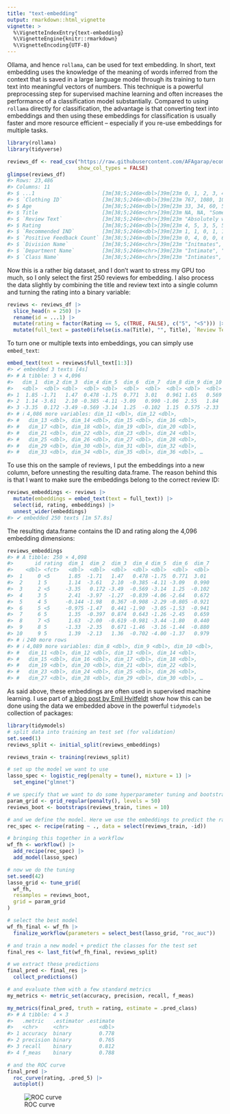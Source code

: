 ```yaml
---
title: "text-embedding"
output: rmarkdown::html_vignette
vignette: >
  %\VignetteIndexEntry{text-embedding}
  %\VignetteEngine{knitr::rmarkdown}
  %\VignetteEncoding{UTF-8}
---
```




Ollama, and hence `rollama`, can be used for text embedding.
In short, text embedding uses the knowledge of the meaning of words inferred from the context that is saved in a large language model through its training to turn text into meaningful vectors of numbers.
This technique is a powerful preprocessing step for supervised machine learning and often increases the performance of a classification model substantially.
Compared to using `rollama` directly for classification, the advantage is that converting text into embeddings and then using these embeddings for classification is usually faster and more resource efficient -- especially if you re-use embeddings for multiple tasks.


```r
library(rollama)
library(tidyverse)
```


```r
reviews_df <- read_csv("https://raw.githubusercontent.com/AFAgarap/ecommerce-reviews-analysis/master/Womens%20Clothing%20E-Commerce%20Reviews.csv",
                       show_col_types = FALSE)
glimpse(reviews_df)
#> Rows: 23,486
#> Columns: 11
#> $ ...1                      [3m[38;5;246m<dbl>[39m[23m 0, 1, 2, 3, 4, 5, 6, 7, 8, 9, 1…
#> $ `Clothing ID`             [3m[38;5;246m<dbl>[39m[23m 767, 1080, 1077, 1049, 847, 108…
#> $ Age                       [3m[38;5;246m<dbl>[39m[23m 33, 34, 60, 50, 47, 49, 39, 39,…
#> $ Title                     [3m[38;5;246m<chr>[39m[23m NA, NA, "Some major design flaw…
#> $ `Review Text`             [3m[38;5;246m<chr>[39m[23m "Absolutely wonderful - silky a…
#> $ Rating                    [3m[38;5;246m<dbl>[39m[23m 4, 5, 3, 5, 5, 2, 5, 4, 5, 5, 3…
#> $ `Recommended IND`         [3m[38;5;246m<dbl>[39m[23m 1, 1, 0, 1, 1, 0, 1, 1, 1, 1, 0…
#> $ `Positive Feedback Count` [3m[38;5;246m<dbl>[39m[23m 0, 4, 0, 0, 6, 4, 1, 4, 0, 0, 1…
#> $ `Division Name`           [3m[38;5;246m<chr>[39m[23m "Initmates", "General", "Genera…
#> $ `Department Name`         [3m[38;5;246m<chr>[39m[23m "Intimate", "Dresses", "Dresses…
#> $ `Class Name`              [3m[38;5;246m<chr>[39m[23m "Intimates", "Dresses", "Dresse…
```

Now this is a rather big dataset, and I don't want to stress my GPU too much, so I only select the first 250 reviews for embedding.
I also process the data slightly by combining the title and review text into a single column and turning the rating into a binary variable:


```r
reviews <- reviews_df |>
  slice_head(n = 250) |> 
  rename(id = ...1) |>
  mutate(rating = factor(Rating == 5, c(TRUE, FALSE), c("5", "<5"))) |> 
  mutate(full_text = paste0(ifelse(is.na(Title), "", Title), `Review Text`))
```

To turn one or multiple texts into embeddings, you can simply use `embed_text`:


```r
embed_text(text = reviews$full_text[1:3])
#> ✔ embedded 3 texts [4s] 
#> # A tibble: 3 × 4,096
#>   dim_1  dim_2 dim_3  dim_4 dim_5  dim_6  dim_7  dim_8 dim_9 dim_10
#>   <dbl>  <dbl> <dbl>  <dbl> <dbl>  <dbl>  <dbl>  <dbl> <dbl>  <dbl>
#> 1  1.85 -1.71   1.47  0.478 -1.75  0.771  3.01   0.961 1.65   0.569
#> 2  1.14 -3.61   2.10 -0.385 -4.11 -3.09   0.990 -1.06  2.55   1.84 
#> 3 -3.35  0.172 -3.49 -0.569 -3.14  1.25  -0.102  1.15  0.575 -2.33 
#> # ℹ 4,086 more variables: dim_11 <dbl>, dim_12 <dbl>,
#> #   dim_13 <dbl>, dim_14 <dbl>, dim_15 <dbl>, dim_16 <dbl>,
#> #   dim_17 <dbl>, dim_18 <dbl>, dim_19 <dbl>, dim_20 <dbl>,
#> #   dim_21 <dbl>, dim_22 <dbl>, dim_23 <dbl>, dim_24 <dbl>,
#> #   dim_25 <dbl>, dim_26 <dbl>, dim_27 <dbl>, dim_28 <dbl>,
#> #   dim_29 <dbl>, dim_30 <dbl>, dim_31 <dbl>, dim_32 <dbl>,
#> #   dim_33 <dbl>, dim_34 <dbl>, dim_35 <dbl>, dim_36 <dbl>, …
```

To use this on the sample of reviews, I put the embeddings into a new column, before unnesting the resulting data.frame.
The reason behind this is that I want to make sure the embeddings belong to the correct review ID:


```r
reviews_embeddings <- reviews |> 
  mutate(embeddings = embed_text(text = full_text)) |> 
  select(id, rating, embeddings) |> 
  unnest_wider(embeddings)
#> ✔ embedded 250 texts [1m 57.8s]       
```

The resulting data.frame contains the ID and rating along the 4,096 embedding dimensions:


```r
reviews_embeddings
#> # A tibble: 250 × 4,098
#>       id rating  dim_1  dim_2  dim_3  dim_4 dim_5  dim_6  dim_7
#>    <dbl> <fct>   <dbl>  <dbl>  <dbl>  <dbl> <dbl>  <dbl>  <dbl>
#>  1     0 <5      1.85  -1.71   1.47   0.478 -1.75  0.771  3.01 
#>  2     1 5       1.14  -3.61   2.10  -0.385 -4.11 -3.09   0.990
#>  3     2 <5     -3.35   0.172 -3.49  -0.569 -3.14  1.25  -0.102
#>  4     3 5       2.41  -3.97  -1.27  -0.839 -4.06 -2.64   0.672
#>  5     4 5      -0.144 -1.98   0.367 -0.908 -2.29 -0.805 -0.921
#>  6     5 <5     -0.975 -1.47   0.441 -1.90  -3.05 -1.53  -0.941
#>  7     6 5       1.35  -0.397  0.874  0.643 -1.26 -2.45   0.659
#>  8     7 <5      1.63  -2.00  -0.619 -0.981 -3.44 -1.80   0.440
#>  9     8 5      -1.33  -2.35   0.671 -1.46  -3.16 -1.44  -0.880
#> 10     9 5       1.39  -2.13   1.36  -0.702 -4.00 -1.37   0.979
#> # ℹ 240 more rows
#> # ℹ 4,089 more variables: dim_8 <dbl>, dim_9 <dbl>, dim_10 <dbl>,
#> #   dim_11 <dbl>, dim_12 <dbl>, dim_13 <dbl>, dim_14 <dbl>,
#> #   dim_15 <dbl>, dim_16 <dbl>, dim_17 <dbl>, dim_18 <dbl>,
#> #   dim_19 <dbl>, dim_20 <dbl>, dim_21 <dbl>, dim_22 <dbl>,
#> #   dim_23 <dbl>, dim_24 <dbl>, dim_25 <dbl>, dim_26 <dbl>,
#> #   dim_27 <dbl>, dim_28 <dbl>, dim_29 <dbl>, dim_30 <dbl>, …
```


As said above, these embeddings are often used in supervised machine learning.
I use part of [a blog post by Emil Hvitfeldt](https://emilhvitfeldt.com/post/textrecipes-series-pretrained-word-embeddings/) show how this can be done using the data we embedded above in the powerful `tidymodels` collection of packages:


```r
library(tidymodels)
# split data into training an test set (for validation)
set.seed(1)
reviews_split <- initial_split(reviews_embeddings)

reviews_train <- training(reviews_split)

# set up the model we want to use 
lasso_spec <- logistic_reg(penalty = tune(), mixture = 1) |>
  set_engine("glmnet")

# we specify that we want to do some hyperparameter tuning and bootstrapping
param_grid <- grid_regular(penalty(), levels = 50)
reviews_boot <- bootstraps(reviews_train, times = 10)

# and we define the model. Here we use the embeddings to predict the rating
rec_spec <- recipe(rating ~ ., data = select(reviews_train, -id))

# bringing this together in a workflow
wf_fh <- workflow() |>
  add_recipe(rec_spec) |>
  add_model(lasso_spec)

# now we do the tuning
set.seed(42)
lasso_grid <- tune_grid(
  wf_fh,
  resamples = reviews_boot,
  grid = param_grid
) 

# select the best model
wf_fh_final <- wf_fh |>
  finalize_workflow(parameters = select_best(lasso_grid, "roc_auc"))

# and train a new model + predict the classes for the test set
final_res <- last_fit(wf_fh_final, reviews_split)

# we extract these predictions
final_pred <- final_res |>
  collect_predictions()

# and evaluate them with a few standard metrics
my_metrics <- metric_set(accuracy, precision, recall, f_meas)

my_metrics(final_pred, truth = rating, estimate = .pred_class)
#> # A tibble: 4 × 3
#>   .metric   .estimator .estimate
#>   <chr>     <chr>          <dbl>
#> 1 accuracy  binary         0.778
#> 2 precision binary         0.765
#> 3 recall    binary         0.812
#> 4 f_meas    binary         0.788

# and the ROC curve
final_pred |> 
  roc_curve(rating, .pred_5) |> 
  autoplot()
```

![ROC curve](figures/smldemo.png)

